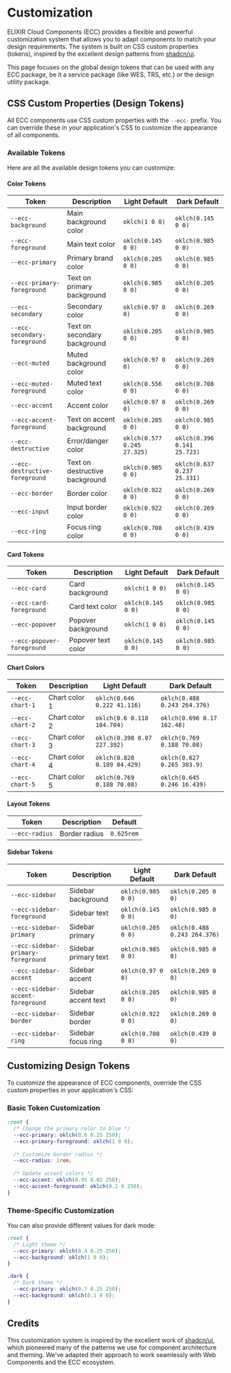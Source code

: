 # Customization

ELIXIR Cloud Components (ECC) provides a flexible and powerful customization system that allows you to adapt components to match your design requirements. The system is built on CSS custom properties (tokens), inspired by the excellent design patterns from [shadcn/ui](https://ui.shadcn.com/).

This page focuses on the global design tokens that can be used with any ECC package, be it a service package (like WES, TRS, etc.) or the design utility package.

## CSS Custom Properties (Design Tokens)

All ECC components use CSS custom properties with the `--ecc-` prefix. You can override these in your application's CSS to customize the appearance of all components.

### Available Tokens

Here are all the available design tokens you can customize:

#### Color Tokens

| Token | Description | Light Default | Dark Default |
|-------|-------------|---------------|--------------|
| `--ecc-background` | Main background color | `oklch(1 0 0)` | `oklch(0.145 0 0)` |
| `--ecc-foreground` | Main text color | `oklch(0.145 0 0)` | `oklch(0.985 0 0)` |
| `--ecc-primary` | Primary brand color | `oklch(0.205 0 0)` | `oklch(0.985 0 0)` |
| `--ecc-primary-foreground` | Text on primary background | `oklch(0.985 0 0)` | `oklch(0.205 0 0)` |
| `--ecc-secondary` | Secondary color | `oklch(0.97 0 0)` | `oklch(0.269 0 0)` |
| `--ecc-secondary-foreground` | Text on secondary background | `oklch(0.205 0 0)` | `oklch(0.985 0 0)` |
| `--ecc-muted` | Muted background color | `oklch(0.97 0 0)` | `oklch(0.269 0 0)` |
| `--ecc-muted-foreground` | Muted text color | `oklch(0.556 0 0)` | `oklch(0.708 0 0)` |
| `--ecc-accent` | Accent color | `oklch(0.97 0 0)` | `oklch(0.269 0 0)` |
| `--ecc-accent-foreground` | Text on accent background | `oklch(0.205 0 0)` | `oklch(0.985 0 0)` |
| `--ecc-destructive` | Error/danger color | `oklch(0.577 0.245 27.325)` | `oklch(0.396 0.141 25.723)` |
| `--ecc-destructive-foreground` | Text on destructive background | `oklch(0.985 0 0)` | `oklch(0.637 0.237 25.331)` |
| `--ecc-border` | Border color | `oklch(0.922 0 0)` | `oklch(0.269 0 0)` |
| `--ecc-input` | Input border color | `oklch(0.922 0 0)` | `oklch(0.269 0 0)` |
| `--ecc-ring` | Focus ring color | `oklch(0.708 0 0)` | `oklch(0.439 0 0)` |

#### Card Tokens

| Token | Description | Light Default | Dark Default |
|-------|-------------|---------------|--------------|
| `--ecc-card` | Card background | `oklch(1 0 0)` | `oklch(0.145 0 0)` |
| `--ecc-card-foreground` | Card text color | `oklch(0.145 0 0)` | `oklch(0.985 0 0)` |
| `--ecc-popover` | Popover background | `oklch(1 0 0)` | `oklch(0.145 0 0)` |
| `--ecc-popover-foreground` | Popover text color | `oklch(0.145 0 0)` | `oklch(0.985 0 0)` |

#### Chart Colors

| Token | Description | Light Default | Dark Default |
|-------|-------------|---------------|--------------|
| `--ecc-chart-1` | Chart color 1 | `oklch(0.646 0.222 41.116)` | `oklch(0.488 0.243 264.376)` |
| `--ecc-chart-2` | Chart color 2 | `oklch(0.6 0.118 184.704)` | `oklch(0.696 0.17 162.48)` |
| `--ecc-chart-3` | Chart color 3 | `oklch(0.398 0.07 227.392)` | `oklch(0.769 0.188 70.08)` |
| `--ecc-chart-4` | Chart color 4 | `oklch(0.828 0.189 84.429)` | `oklch(0.627 0.265 303.9)` |
| `--ecc-chart-5` | Chart color 5 | `oklch(0.769 0.188 70.08)` | `oklch(0.645 0.246 16.439)` |

#### Layout Tokens

| Token | Description | Default |
|-------|-------------|---------|
| `--ecc-radius` | Border radius | `0.625rem` |

#### Sidebar Tokens

| Token | Description | Light Default | Dark Default |
|-------|-------------|---------------|--------------|
| `--ecc-sidebar` | Sidebar background | `oklch(0.985 0 0)` | `oklch(0.205 0 0)` |
| `--ecc-sidebar-foreground` | Sidebar text | `oklch(0.145 0 0)` | `oklch(0.985 0 0)` |
| `--ecc-sidebar-primary` | Sidebar primary | `oklch(0.205 0 0)` | `oklch(0.488 0.243 264.376)` |
| `--ecc-sidebar-primary-foreground` | Sidebar primary text | `oklch(0.985 0 0)` | `oklch(0.985 0 0)` |
| `--ecc-sidebar-accent` | Sidebar accent | `oklch(0.97 0 0)` | `oklch(0.269 0 0)` |
| `--ecc-sidebar-accent-foreground` | Sidebar accent text | `oklch(0.205 0 0)` | `oklch(0.985 0 0)` |
| `--ecc-sidebar-border` | Sidebar border | `oklch(0.922 0 0)` | `oklch(0.269 0 0)` |
| `--ecc-sidebar-ring` | Sidebar focus ring | `oklch(0.708 0 0)` | `oklch(0.439 0 0)` |

## Customizing Design Tokens

To customize the appearance of ECC components, override the CSS custom properties in your application's CSS:

### Basic Token Customization

```css
:root {
  /* Change the primary color to blue */
  --ecc-primary: oklch(0.6 0.25 250);
  --ecc-primary-foreground: oklch(1 0 0);
  
  /* Customize border radius */
  --ecc-radius: 1rem;
  
  /* Update accent colors */
  --ecc-accent: oklch(0.95 0.02 250);
  --ecc-accent-foreground: oklch(0.2 0 250);
}
```

### Theme-Specific Customization

You can also provide different values for dark mode:

```css
:root {
  /* Light theme */
  --ecc-primary: oklch(0.4 0.25 250);
  --ecc-background: oklch(1 0 0);
}

.dark {
  /* Dark theme */
  --ecc-primary: oklch(0.7 0.25 250);
  --ecc-background: oklch(0.1 0 0);
}
```

## Credits

This customization system is inspired by the excellent work of [shadcn/ui](https://ui.shadcn.com/), which pioneered many of the patterns we use for component architecture and theming. We've adapted their approach to work seamlessly with Web Components and the ECC ecosystem.
